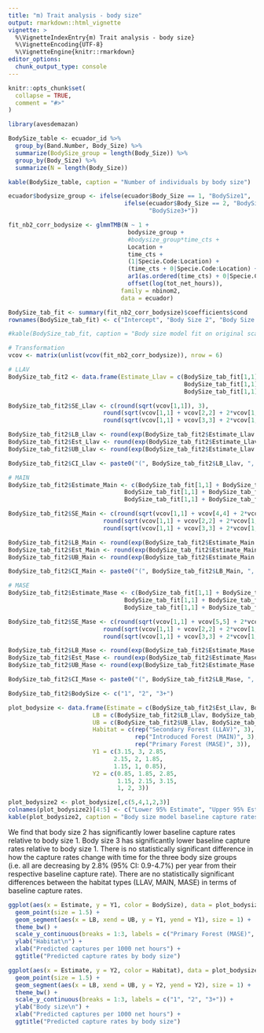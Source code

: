 ```yaml
---
title: "m) Trait analysis - body size"
output: rmarkdown::html_vignette
vignette: >
  %\VignetteIndexEntry{m) Trait analysis - body size}
  %\VignetteEncoding{UTF-8}
  %\VignetteEngine{knitr::rmarkdown}
editor_options: 
  chunk_output_type: console
---
```


```r
knitr::opts_chunk$set(
  collapse = TRUE,
  comment = "#>"
)
```

```r
library(avesdemazan)
```


```r
BodySize_table <- ecuador_id %>%
  group_by(Band.Number, Body_Size) %>%
  summarize(BodySize_group = length(Body_Size)) %>%
  group_by(Body_Size) %>%
  summarize(N = length(Body_Size))

kable(BodySize_table, caption = "Number of individuals by body size")

ecuador$bodysize_group <- ifelse(ecuador$Body_Size == 1, "BodySize1",
                                 ifelse(ecuador$Body_Size == 2, "BodySize2",
                                        "BodySize3+"))

fit_nb2_corr_bodysize <- glmmTMB(N ~ 1 +                                               # Null
                                  bodysize_group +
                                  #bodysize_group*time_cts +
                                  Location +                                          # Location
                                  time_cts +                                          # Continuous time variable
                                  (1|Specie.Code:Location) +                          # Species-level intercept
                                  (time_cts + 0|Specie.Code:Location) +
                                  ar1(as.ordered(time_cts) + 0|Specie.Code) +         # Autocorrelation across time
                                  offset(log(tot_net_hours)),
                                family = nbinom2,
                                data = ecuador)

BodySize_tab_fit <- summary(fit_nb2_corr_bodysize)$coefficients$cond
rownames(BodySize_tab_fit) <- c("Intercept", "Body Size 2", "Body Size 3+", "Location (MAIN)", "Location (MASE)", "Time")

#kable(BodySize_tab_fit, caption = "Body size model fit on original scale")

# Transformation
vcov <- matrix(unlist(vcov(fit_nb2_corr_bodysize)), nrow = 6)

# LLAV
BodySize_tab_fit2 <- data.frame(Estimate_Llav = c(BodySize_tab_fit[1,1],
                                                  BodySize_tab_fit[1,1] + BodySize_tab_fit[2,1],
                                                  BodySize_tab_fit[1,1] + BodySize_tab_fit[3,1]))

BodySize_tab_fit2$SE_Llav <- c(round(sqrt(vcov[1,1]), 3),
                           round(sqrt(vcov[1,1] + vcov[2,2] + 2*vcov[1,2]), 3),
                           round(sqrt(vcov[1,1] + vcov[3,3] + 2*vcov[1,3]), 3))

BodySize_tab_fit2$LB_Llav <- round(exp(BodySize_tab_fit2$Estimate_Llav - 1.96*BodySize_tab_fit2$SE_Llav), 5)*1000
BodySize_tab_fit2$Est_Llav <- round(exp(BodySize_tab_fit2$Estimate_Llav), 5)*1000
BodySize_tab_fit2$UB_Llav <- round(exp(BodySize_tab_fit2$Estimate_Llav + 1.96*BodySize_tab_fit2$SE_Llav), 5)*1000

BodySize_tab_fit2$CI_Llav <- paste0("(", BodySize_tab_fit2$LB_Llav, ", ", BodySize_tab_fit2$Est_Llav, ", ", BodySize_tab_fit2$UB_Llav, ")")

# MAIN
BodySize_tab_fit2$Estimate_Main <- c(BodySize_tab_fit[1,1] + BodySize_tab_fit[4,1],
                                 BodySize_tab_fit[1,1] + BodySize_tab_fit[2,1] + BodySize_tab_fit[4,1],
                                 BodySize_tab_fit[1,1] + BodySize_tab_fit[3,1] + BodySize_tab_fit[4,1])

BodySize_tab_fit2$SE_Main <- c(round(sqrt(vcov[1,1] + vcov[4,4] + 2*vcov[1,4]), 3),
                           round(sqrt(vcov[1,1] + vcov[2,2] + 2*vcov[1,2] + vcov[4,4] + 2*vcov[1,4] + 2*vcov[2,4]), 3),
                           round(sqrt(vcov[1,1] + vcov[3,3] + 2*vcov[1,3] + vcov[4,4] + 2*vcov[1,4] + 2*vcov[3,4]), 3))

BodySize_tab_fit2$LB_Main <- round(exp(BodySize_tab_fit2$Estimate_Main - 1.96*BodySize_tab_fit2$SE_Main), 5)*1000
BodySize_tab_fit2$Est_Main <- round(exp(BodySize_tab_fit2$Estimate_Main), 5)*1000
BodySize_tab_fit2$UB_Main <- round(exp(BodySize_tab_fit2$Estimate_Main + 1.96*BodySize_tab_fit2$SE_Main), 5)*1000

BodySize_tab_fit2$CI_Main <- paste0("(", BodySize_tab_fit2$LB_Main, ", ", BodySize_tab_fit2$Est_Main, ", ", BodySize_tab_fit2$UB_Main, ")")

# MASE
BodySize_tab_fit2$Estimate_Mase <- c(BodySize_tab_fit[1,1] + BodySize_tab_fit[5,1],
                                 BodySize_tab_fit[1,1] + BodySize_tab_fit[2,1] + BodySize_tab_fit[5,1],
                                 BodySize_tab_fit[1,1] + BodySize_tab_fit[3,1] + BodySize_tab_fit[5,1])

BodySize_tab_fit2$SE_Mase <- c(round(sqrt(vcov[1,1] + vcov[5,5] + 2*vcov[1,5]), 3),
                           round(sqrt(vcov[1,1] + vcov[2,2] + 2*vcov[1,2] + vcov[5,5] + 2*vcov[1,5] + 2*vcov[2,5]), 3),
                           round(sqrt(vcov[1,1] + vcov[3,3] + 2*vcov[1,3] + vcov[5,5] + 2*vcov[1,5] + 2*vcov[3,5]), 3))

BodySize_tab_fit2$LB_Mase <- round(exp(BodySize_tab_fit2$Estimate_Mase - 1.96*BodySize_tab_fit2$SE_Mase), 5)*1000
BodySize_tab_fit2$Est_Mase <- round(exp(BodySize_tab_fit2$Estimate_Mase), 5)*1000
BodySize_tab_fit2$UB_Mase <- round(exp(BodySize_tab_fit2$Estimate_Mase + 1.96*BodySize_tab_fit2$SE_Mase), 5)*1000

BodySize_tab_fit2$CI_Mase <- paste0("(", BodySize_tab_fit2$LB_Mase, ", ", BodySize_tab_fit2$Est_Mase, ", ", BodySize_tab_fit2$UB_Mase, ")")

BodySize_tab_fit2$BodySize <- c("1", "2", "3+")

plot_bodysize <- data.frame(Estimate = c(BodySize_tab_fit2$Est_Llav, BodySize_tab_fit2$Est_Main, BodySize_tab_fit2$Est_Mase),
                        LB = c(BodySize_tab_fit2$LB_Llav, BodySize_tab_fit2$LB_Main, BodySize_tab_fit2$LB_Mase),
                        UB = c(BodySize_tab_fit2$UB_Llav, BodySize_tab_fit2$UB_Main, BodySize_tab_fit2$UB_Mase),                         BodySize = rep(BodySize_tab_fit2$BodySize, 3),
                        Habitat = c(rep("Secondary Forest (LLAV)", 3), 
                                    rep("Introduced Forest (MAIN)", 3),
                                    rep("Primary Forest (MASE)", 3)),
                        Y1 = c(3.15, 3, 2.85,
                              2.15, 2, 1.85,
                              1.15, 1, 0.85),
                        Y2 = c(0.85, 1.85, 2.85,
                               1.15, 2.15, 3.15,
                               1, 2, 3))

plot_bodysize2 <- plot_bodysize[,c(5,4,1,2,3)]
colnames(plot_bodysize2)[4:5] <- c("Lower 95% Estimate", "Upper 95% Estimate")
kable(plot_bodysize2, caption = "Body size model baseline capture rates per 1000 net hours")
```

We find that body size 2 has significantly lower baseline capture rates relative to body size 1. Body size 3 has significantly lower baseline capture rates relative to body size 1. There is no statistically significant difference in how the capture rates change with time for the three body size groups (i.e. all are decreasing by 2.8\% (95\% CI: 0.9-4.7\%) per year from their respective baseline capture rate). There are no statistically significant differences between the habitat types (LLAV, MAIN, MASE) in terms of baseline capture rates.



```r
ggplot(aes(x = Estimate, y = Y1, color = BodySize), data = plot_bodysize) +
  geom_point(size = 1.5) +
  geom_segment(aes(x = LB, xend = UB, y = Y1, yend = Y1), size = 1) +
  theme_bw() +
  scale_y_continuous(breaks = 1:3, labels = c("Primary Forest (MASE)", "Introduced Forest (MAIN)", "Secondary Forest (LLAV)")) +
  ylab("Habitat\n") +
  xlab("Predicted captures per 1000 net hours") +
  ggtitle("Predicted capture rates by body size")

ggplot(aes(x = Estimate, y = Y2, color = Habitat), data = plot_bodysize) +
  geom_point(size = 1.5) +
  geom_segment(aes(x = LB, xend = UB, y = Y2, yend = Y2), size = 1) +
  theme_bw() +
  scale_y_continuous(breaks = 1:3, labels = c("1", "2", "3+")) +
  ylab("Body size\n") +
  xlab("Predicted captures per 1000 net hours") +
  ggtitle("Predicted capture rates by body size")
```

